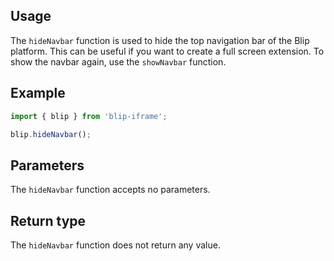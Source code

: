 

## Usage

The `hideNavbar` function is used to hide the top navigation bar of the Blip platform.
This can be useful if you want to create a full screen extension. To show the navbar again, use the `showNavbar` function.

## Example

```ts
import { blip } from 'blip-iframe';

blip.hideNavbar();
```

## Parameters

The `hideNavbar` function accepts no parameters.

## Return type

The `hideNavbar` function does not return any value.
